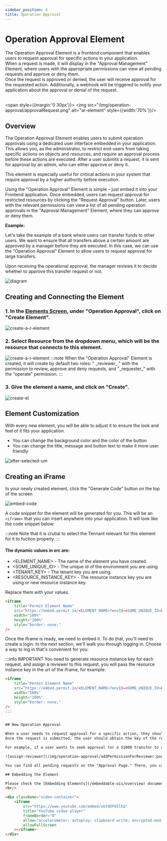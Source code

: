 ```yaml
---
sidebar_position: 4
title: Operation Approval
---
```



# Operation Approval Element

<span className="subtitle-custom">
The Operation Approval Element is a frontend component that enables users to request approval for specific actions in your application.
<br/>
When a request is made, it will display in the "Approval Management" Element, where users with the appropriate permissions can view all pending requests and approve or deny them.
<br/>
Once the request is approved or denied, the user will receive approval for the requested action.
Additionally, a webhook will be triggered to notify your application about the approval or denial of the request.
</span>
<br/>
<br/>

<span style={{margin:'0 30px'}}>
    <img src="/img/operation-approval/approvalRequest.png" alt="ar-element" style={{width:'70%'}}/>
</span>

## Overview

The Operation Approval Element enables users to submit operation approvals using a dedicated user interface embedded in your application.
This allows you, as the administrator, to restrict end-users from taking specific actions on objects and resources, and require an approval process before these actions are executed.
After a user submits a request, it is sent for approval by an admin, who can either approve or deny it.

This element is especially useful for critical actions in your system that require approval by a higher authority before execution.

Using the "Operation Approval" Element is simple – just embed it into your Frontend application.
Once embedded, users can request approval for restricted resources by clicking the "Request Approval" button.
Later, users with the relevant permissions can view a list of all pending operation approvals in the "Approval Management" Element, where they can approve or deny them.

**Example:**

Let's take the example of a bank where users can transfer funds to other users.
We want to ensure that all transfers above a certain amount are approved by a manager before they are executed.
In this case, we can use the "Operation Approval" Element to allow users to request approval for large transfers.

Upon receiving the operational approval, the manager reviews it to decide whether to approve this transfer request or not.


![diagram](/img/operation-approval/diagram.png)


## Creating and Connecting the Element

### 1. In the [Elements Screen](https://app.permit.io/elements), under "Operation Approval", click on "Create Element".

![create-a-r-element](/img/operation-approval/elementScreen.png)

### 2. Select Resource from the dropdown menu, which will be the resource that connects to this element.

![create-a-r-element](/img/operation-approval/approval-r-beforeSelectResource.png)
:::note
When the "Operation Approval" Element is created, it will create by default two roles: " \_reviewer\_ " with the permission to review, approve and deny requests, and "\_requester\_" with the "operate" permission.
:::

### 3. Give the element a name, and click on "Create". 

![create-el](/img/operation-approval/create-el.png)


[//]: # (TODO Add content to flow mangement)
## Element Customization

With every new element, you will be able to adjust it to ensure the look and feel of it fits your application. 

<div className="list">
    <ul>
        <li>
			<span>
                You can change the background color and the color of the button
			</span>
        </li>
            <li>
			<span>
                You can change the title, message and button text to make it more user friendly
			</span>
        </li>
    </ul>
</div>

![after-selected-um](/img/operation-approval/approval-r-afterSelectResource.png)

[//]: # (TODO Add content)

## Creating an iFrame

In your newly created element, click the "Generate Code" button on the top of the screen

![embed-code](/img/operation-approval/embed-code.png)

A code snippet for the element will be generated for you.
This will be an `<iframe>` that you can insert anywhere into your application. It will look like the code snippet below:

:::note
Note that it is crutial to select the Tennant relevant for this element for it to fuction properly.
:::

#### The dynamic values in src are:
- <ELEMENT_NAME> - The name of the element you have created.
- <SOME_UNIQUE_ID> - The unique id of the environment you are using.
- <TENANT_KEY> - The tenant key you are using.
- <RESOURCE_INSTANCE_KEY> - The resource instance key you are using or new resource instance key.

Replace them with your values.

```html
<iframe
	title="Permit Element Name"
	src="https://embed.permit.io/<ELEMENT_NAME>?envId=<SOME_UNIQUE_ID>&darkMode=false&resourceInstanceKey=<RESOURCE_INSTANCE_KEY>&tenantKey=<TENANT_KEY>"
	width="100%"
	height="100%"
	style="border: none;"
/>
```

Once the iframe is ready, we need to embed it. To do that, you'll need to create a login. In the next section, we'll walk you through logging in. Choose a way to log in that's convenient for you:

:::info IMPORTANT
You need to generate resource instance key for each request, and assign a reviewer to this request.
you will pass the resource instance key in the url of the iframe, for example:
```html
<iframe
    title="Permit Element Name"
    src="https://embed.permit.io/<ELEMENT_NAME>?envId=<SOME_UNIQUE_ID>&darkMode=false&tenantKey=<TENANT_KEY>&resourceInstanceKey=<RESOURCE_INSTANCE_KEY>"
    width="100%"
    height="100%"
    style="border: none;"
/>
:::


## New Operation Approval

When a user needs to request approval for a specific action, they should provide a reason for the request and then click the "Request Approval" button to submit it.
Once the request is submitted, the user should obtain the key of the resource instance from the new request and assign a reviewer to it.

For example, if a user wants to seek approval for a $1000 transfer to another user and the key of the resource instance is "transfer-1", they should assign a relevant user with ReBAC permissions in the following format: transfer:transfer-1#\_reviewer\_.

![assign-reviewer](/img/operation-approval/addPermissionForReviewer.png)

You can find all pending requests on the "Approval Page." There, you can view all pending requests (based on your permissions) and take action by clicking the "Approve" or "Deny" buttons.

## Embedding the Element

Please check the [Embedding Elements](/embeddable-uis/overview) documentation for more information on how to embed the element into your application.
<br/>

<div className="video-container">
    <iframe
        src="https://www.youtube.com/embed/xGYdDF65lkQ"
        title="YouTube video player"
        frameBorder="0"
        allow="accelerometer; autoplay; clipboard-write; encrypted-media; gyroscope; picture-in-picture"
        allowFullScreen
    ></iframe>
</div>

